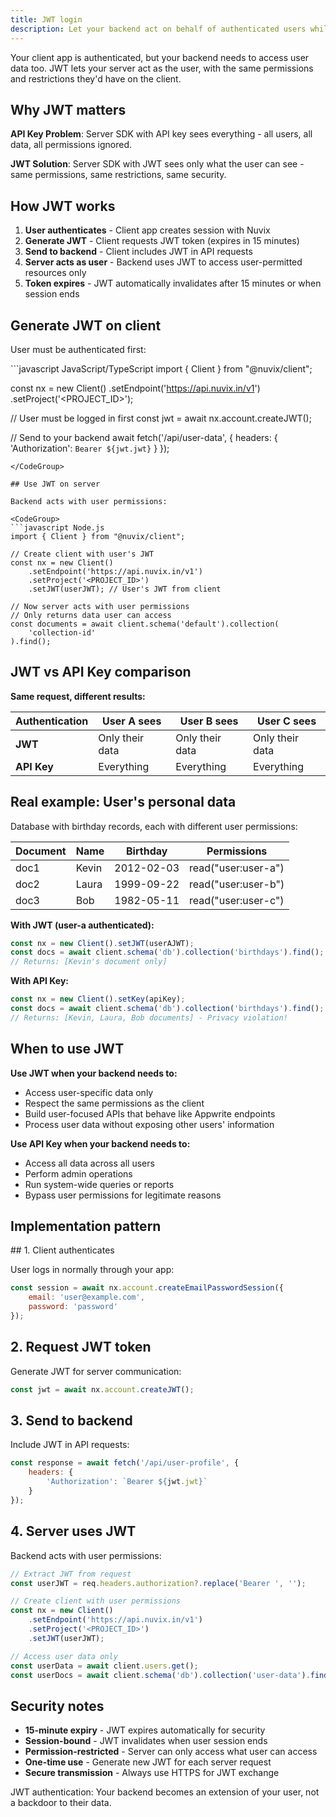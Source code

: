 ```yaml
---
title: JWT login
description: Let your backend act on behalf of authenticated users while respecting their permissions - perfect for custom APIs and server-side logic.
---
```


Your client app is authenticated, but your backend needs to access user data too. JWT lets your server act as the user, with the same permissions and restrictions they'd have on the client.

## Why JWT matters

**API Key Problem**: Server SDK with API key sees everything - all users, all data, all permissions ignored.

**JWT Solution**: Server SDK with JWT sees only what the user can see - same permissions, same restrictions, same security.

## How JWT works

1. **User authenticates** - Client app creates session with Nuvix
2. **Generate JWT** - Client requests JWT token (expires in 15 minutes)
3. **Send to backend** - Client includes JWT in API requests  
4. **Server acts as user** - Backend uses JWT to access user-permitted resources only
5. **Token expires** - JWT automatically invalidates after 15 minutes or when session ends

## Generate JWT on client

User must be authenticated first:

<CodeGroup>
```javascript JavaScript/TypeScript
import { Client } from "@nuvix/client";

const nx = new Client()
    .setEndpoint('https://api.nuvix.in/v1')
    .setProject('<PROJECT_ID>');

// User must be logged in first
const jwt = await nx.account.createJWT();

// Send to your backend
await fetch('/api/user-data', {
    headers: { 'Authorization': `Bearer ${jwt.jwt}` }
});
```
</CodeGroup>

## Use JWT on server

Backend acts with user permissions:

<CodeGroup>
```javascript Node.js
import { Client } from "@nuvix/client";

// Create client with user's JWT
const nx = new Client()
    .setEndpoint('https://api.nuvix.in/v1')
    .setProject('<PROJECT_ID>')
    .setJWT(userJWT); // User's JWT from client

// Now server acts with user permissions
// Only returns data user can access
const documents = await client.schema('default').collection(
    'collection-id'
).find();
```
</CodeGroup>

## JWT vs API Key comparison

**Same request, different results:**

| Authentication | User A sees | User B sees | User C sees |
|----------------|-------------|-------------|-------------|
| **JWT** | Only their data | Only their data | Only their data |
| **API Key** | Everything | Everything | Everything |

## Real example: User's personal data

Database with birthday records, each with different user permissions:

| Document | Name | Birthday | Permissions |
|----------|------|----------|-------------|
| doc1 | Kevin | 2012-02-03 | read("user:user-a") |
| doc2 | Laura | 1999-09-22 | read("user:user-b") |
| doc3 | Bob | 1982-05-11 | read("user:user-c") |

**With JWT (user-a authenticated):**
```javascript
const nx = new Client().setJWT(userAJWT);
const docs = await client.schema('db').collection('birthdays').find();
// Returns: [Kevin's document only]
```

**With API Key:**
```javascript
const nx = new Client().setKey(apiKey);
const docs = await client.schema('db').collection('birthdays').find();
// Returns: [Kevin, Laura, Bob documents] - Privacy violation!
```

## When to use JWT

**Use JWT when your backend needs to:**
- Access user-specific data only
- Respect the same permissions as the client
- Build user-focused APIs that behave like Appwrite endpoints
- Process user data without exposing other users' information

**Use API Key when your backend needs to:**
- Access all data across all users
- Perform admin operations
- Run system-wide queries or reports
- Bypass user permissions for legitimate reasons

## Implementation pattern

<Steps>
## 1. Client authenticates

User logs in normally through your app:

```javascript
const session = await nx.account.createEmailPasswordSession({
    email: 'user@example.com',
    password: 'password'
});
```

## 2. Request JWT token

Generate JWT for server communication:

```javascript
const jwt = await nx.account.createJWT();
```

## 3. Send to backend

Include JWT in API requests:

```javascript
const response = await fetch('/api/user-profile', {
    headers: {
        'Authorization': `Bearer ${jwt.jwt}`
    }
});
```

## 4. Server uses JWT

Backend acts with user permissions:

```javascript
// Extract JWT from request
const userJWT = req.headers.authorization?.replace('Bearer ', '');

// Create client with user permissions
const nx = new Client()
    .setEndpoint('https://api.nuvix.in/v1')
    .setProject('<PROJECT_ID>')
    .setJWT(userJWT);

// Access user data only
const userData = await client.users.get();
const userDocs = await client.schema('db').collection('user-data').find();
```
</Steps>

## Security notes

- **15-minute expiry** - JWT expires automatically for security
- **Session-bound** - JWT invalidates when user session ends  
- **Permission-restricted** - Server can only access what user can access
- **One-time use** - Generate new JWT for each server request
- **Secure transmission** - Always use HTTPS for JWT exchange

JWT authentication: Your backend becomes an extension of your user, not a backdoor to their data.